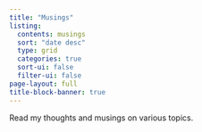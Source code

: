 ```yaml
---
title: "Musings"
listing:
  contents: musings
  sort: "date desc"
  type: grid
  categories: true
  sort-ui: false
  filter-ui: false
page-layout: full
title-block-banner: true
---
```


Read my thoughts and musings on various topics.